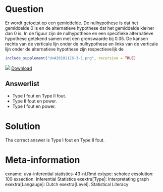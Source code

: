 Question
========

Er wordt getoetst op een gemiddelde. De nulhypothese is dat het gemiddelde 0 is en de alternatieve hypothese dat het gemiddelde kleiner dan 0 is. In de figuur zijn de nulhypothese en een specifieke alternatieve hypothese getekend samen met een grenswaarde bij 0.05. De kansen rechts van de verticale lijn onder de nulhypothese en links van de verticale lijn onder de alternatieve hypothese zijn respectievelijk de 


```r
include_supplement("UvA20101126-3-1.png", recursive = TRUE)
```
![](UvA20101126-3-1.png)
[Download](UvA20101126-3-1.png)

Answerlist
----------
* Type I fout en Type II fout.
* Type II fout en power.
* Type I fout en power.

Solution
========

The correct answer is  Type I fout en Type II fout. 

Meta-information
================
exname: uva-inferential statistics-43-nl.Rmd 
extype: schoice 
exsolution: 100 
exsection: Inferential Statistics
exextra[Type]: Interpretating graph
exextra[Langauge]: Dutch 
exextra[Level]: Statistical Literacy
